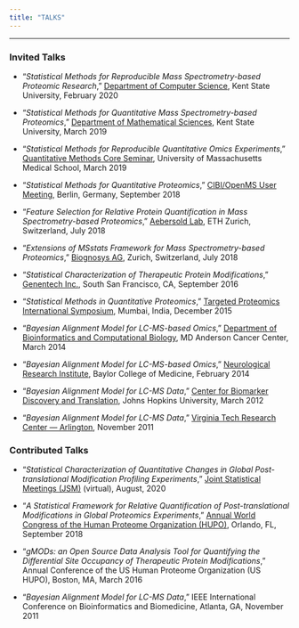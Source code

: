 ```yaml
---
title: "TALKS"
---
```


---

### Invited Talks

* "_Statistical Methods for Reproducible Mass Spectrometry-based Proteomic Research_," [Department of Computer Science](https://www.kent.edu/cs), Kent State University, February 2020

* "_Statistical Methods for Quantitative Mass Spectrometry-based Proteomics_," [Department of Mathematical Sciences](https://www.kent.edu/math), Kent State University, March 2019

* "_Statistical Methods for Reproducible Quantitative Omics Experiments_," [Quantitative Methods Core Seminar](https://www.umassmed.edu/pqhs/qmc/), University of Massachusetts Medical School, March 2019

* "_Statistical Methods for Quantitative Proteomics_," [CIBI/OpenMS User Meeting](https://sites.google.com/view/cibi-user-meeting-2018/home), Berlin, Germany, September 2018

* "_Feature Selection for Relative Protein Quantification in Mass Spectrometry-based Proteomics_," [Aebersold Lab](http://www.imsb.ethz.ch/research/aebersold.html), ETH Zurich, Switzerland, July 2018

* "_Extensions of MSstats Framework for Mass Spectrometry-based Proteomics_," [Biognosys AG](https://biognosys.com/), Zurich, Switzerland, July 2018

* "_Statistical Characterization of Therapeutic Protein Modifications_," [Genentech Inc.](https://www.gene.com/), South San Francisco, CA, September 2016

* "_Statistical Methods in Quantitative Proteomics_," [Targeted Proteomics International Symposium](http://www.bio.iitb.ac.in/~sanjeeva/itpws/symposium/), Mumbai, India, December 2015

* "_Bayesian Alignment Model for LC-MS-based Omics_," [Department of Bioinformatics and Computational Biology](https://www.mdanderson.org/research/departments-labs-institutes/departments-divisions/bioinformatics-and-computational-biology.html), MD Anderson Cancer Center, March 2014

* "_Bayesian Alignment Model for LC-MS-based Omics_," [Neurological Research Institute](https://nri.texaschildrens.org/), Baylor College of Medicine, February 2014

* "_Bayesian Alignment Model for LC-MS Data_," [Center for Biomarker Discovery and Translation](https://www.biomarkercenter.org/), Johns Hopkins University, March 2012

* "_Bayesian Alignment Model for LC-MS Data_," [Virginia Tech Research Center --- Arlington](https://www.ncr.vt.edu/discovery/research_center_arlington.html), November 2011

### Contributed Talks

* "_Statistical Characterization of Quantitative Changes in Global Post-translational Modification Profiling Experiments_," [Joint Statistical Meetings (JSM)](https://ww2.amstat.org/meetings/jsm/2020/) (virtual), August, 2020

* "_A Statistical Framework for Relative Quantification of Post-translational Modifications in Global Proteomics Experiments_," [Annual World Congress of the Human Proteome Organization (HUPO)](https://www.hupo2018.org/), Orlando, FL, September 2018

* "_gMODs: an Open Source Data Analysis Tool for Quantifying the Differential Site Occupancy of Therapeutic Protein Modifications_," Annual Conference of the US Human Proteome Organization (US HUPO), Boston, MA, March 2016

* "_Bayesian Alignment Model for LC-MS Data_," IEEE International Conference on Bioinformatics and Biomedicine, Atlanta, GA, November 2011

